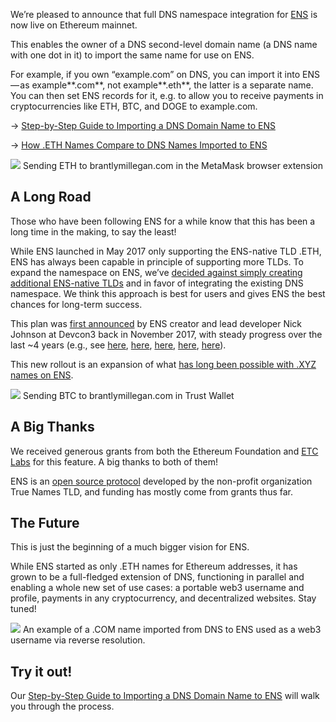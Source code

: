 We’re pleased to announce that full DNS namespace integration for [ENS](http://ens.domains/) is now live on Ethereum mainnet.

This enables the owner of a DNS second-level domain name (a DNS name with one dot in it) to import the same name for use on ENS.

For example, if you own “example.com” on DNS, you can import it into ENS — as example**.com**, not example**.eth**, the latter is a separate name. You can then set ENS records for it, e.g. to allow you to receive payments in cryptocurrencies like ETH, BTC, and DOGE to example.com.

→ [Step-by-Step Guide to Importing a DNS Domain Name to ENS](https://support.ens.domains/en/articles/7882690-claim-your-dns-name)

→ [How .ETH Names Compare to DNS Names Imported to ENS](/post/how-eth-names-compare-to-imported-dns-names)

![](https://cdn-images-1.medium.com/max/800/1*qrHaSxSSQmdxFT6qfG-G3g.jpeg)
Sending ETH to brantlymillegan.com in the MetaMask browser extension

## A Long Road

Those who have been following ENS for a while know that this has been a long time in the making, to say the least!

While ENS launched in May 2017 only supporting the ENS-native TLD .ETH, ENS has always been capable in principle of supporting more TLDs. To expand the namespace on ENS, we’ve [decided against simply creating additional ENS-native TLDs](https://medium.com/the-ethereum-name-service/why-ens-doesnt-create-more-tlds-responsible-citizenship-in-the-global-namespace-7e66658fe2b1) and in favor of integrating the existing DNS namespace. We think this approach is best for users and gives ENS the best chances for long-term success.

This plan was [first announced](https://medium.com/the-ethereum-name-service/how-to-claim-your-dns-domain-on-ens-e600ef2d92ca) by ENS creator and lead developer Nick Johnson at Devcon3 back in November 2017, with steady progress over the last ~4 years (e.g., see [here](https://medium.com/the-ethereum-name-service/announcing-support-for-xyz-on-ens-7f5bc7fe1b24), [here](https://medium.com/@weka/introducing-luxe-on-ens-35a9ee2383ce), [here](https://medium.com/the-ethereum-name-service/upcoming-changes-to-the-ens-root-a1b78fd52b38), [here](https://medium.com/the-ethereum-name-service/ens-kred-major-integration-of-dns-and-ens-launches-e7efb4dd872a), [here](https://medium.com/the-ethereum-name-service/dns-namespace-integration-on-testnet-ethereum-classic-labs-sponsors-with-grant-19d57bf16a8b)).

This new rollout is an expansion of what [has long been possible with .XYZ names on ENS](https://medium.com/the-ethereum-name-service/announcing-support-for-xyz-on-ens-7f5bc7fe1b24).

![](https://cdn-images-1.medium.com/max/800/1*3ItFJTl2yiglAKX9o5fwSw.jpeg)
Sending BTC to brantlymillegan.com in Trust Wallet

## A Big Thanks

We received generous grants from both the Ethereum Foundation and [ETC Labs](https://medium.com/the-ethereum-name-service/dns-namespace-integration-on-testnet-ethereum-classic-labs-sponsors-with-grant-19d57bf16a8b) for this feature. A big thanks to both of them!

ENS is an [open source protocol](https://ens.domains/about) developed by the non-profit organization True Names TLD, and funding has mostly come from grants thus far.

## The Future

This is just the beginning of a much bigger vision for ENS.

While ENS started as only .ETH names for Ethereum addresses, it has grown to be a full-fledged extension of DNS, functioning in parallel and enabling a whole new set of use cases: a portable web3 username and profile, payments in any cryptocurrency, and decentralized websites. Stay tuned!

![](https://cdn-images-1.medium.com/max/800/1*xWBh1vk-YT6AKvFXRg8-mw.png)
An example of a .COM name imported from DNS to ENS used as a web3 username via reverse resolution.

## Try it out!

Our [Step-by-Step Guide to Importing a DNS Domain Name to ENS](https://support.ens.domains/en/articles/7882690-claim-your-dns-name) will walk you through the process.
